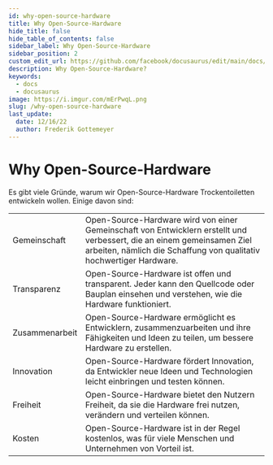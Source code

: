 ```yaml
---
id: why-open-source-hardware
title: Why Open-Source-Hardware
hide_title: false
hide_table_of_contents: false
sidebar_label: Why Open-Source-Hardware
sidebar_position: 2
custom_edit_url: https://github.com/facebook/docusaurus/edit/main/docs/api-doc-markdown.md
description: Why Open-Source-Hardware?
keywords:
  - docs
  - docusaurus
image: https://i.imgur.com/mErPwqL.png
slug: /why-open-source-hardware
last_update:
  date: 12/16/22
  author: Frederik Gottemeyer
---
```



# Why Open-Source-Hardware

Es gibt viele Gründe, warum wir  Open-Source-Hardware Trockentoiletten entwickeln wollen. Einige davon sind:

|  |  |
| ----------- | ----------- |
| Gemeinschaft | Open-Source-Hardware wird von einer Gemeinschaft von Entwicklern erstellt und verbessert, die an einem gemeinsamen Ziel arbeiten, nämlich die Schaffung von qualitativ hochwertiger Hardware. |
| Transparenz | Open-Source-Hardware ist offen und transparent. Jeder kann den Quellcode oder Bauplan einsehen und verstehen, wie die Hardware funktioniert. |
| Zusammenarbeit | Open-Source-Hardware ermöglicht es Entwicklern, zusammenzuarbeiten und ihre Fähigkeiten und Ideen zu teilen, um bessere Hardware zu erstellen. |
| Innovation | Open-Source-Hardware fördert Innovation, da Entwickler neue Ideen und Technologien leicht einbringen und testen können. |
| Freiheit | Open-Source-Hardware bietet den Nutzern Freiheit, da sie die Hardware frei nutzen, verändern und verteilen können.
| Kosten | Open-Source-Hardware ist in der Regel kostenlos, was für viele Menschen und Unternehmen von Vorteil ist.

<Giscus />
